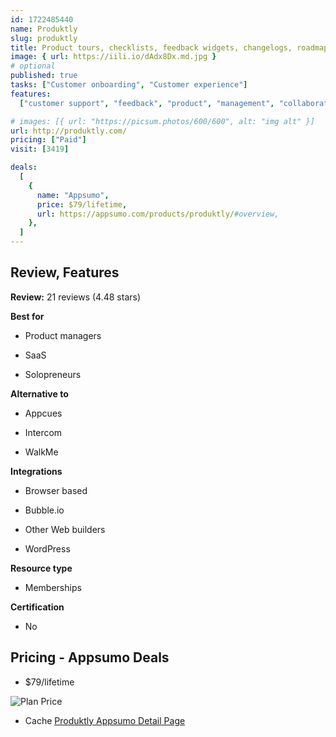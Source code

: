 ```yaml
---
id: 1722485440
name: Produktly
slug: produktly
title: Product tours, checklists, feedback widgets, changelogs, roadmaps & more!
image: { url: https://iili.io/dAdx8Dx.md.jpg }
# optional
published: true
tasks: ["Customer onboarding", "Customer experience"]
features:
  ["customer support", "feedback", "product", "management", "collaboration"]

# images: [{ url: "https://picsum.photos/600/600", alt: "img alt" }]
url: http://produktly.com/
pricing: ["Paid"]
visit: [3419]

deals:
  [
    {
      name: "Appsumo",
      price: $79/lifetime,
      url: https://appsumo.com/products/produktly/#overview,
    },
  ]
---
```


## Review, Features

**Review:** 21 reviews (4.48 stars)

**Best for**

- Product managers

- SaaS

- Solopreneurs

**Alternative to**

- Appcues

- Intercom

- WalkMe

**Integrations**

- Browser based

- Bubble.io

- Other Web builders

- WordPress

**Resource type**

- Memberships

**Certification**

- No

## Pricing - Appsumo Deals

- $79/lifetime

<Img src="https://iili.io/dAdN15X.png" alt="Plan Price" />

- Cache [Produktly Appsumo Detail Page](https://iili.io/dAdNirB.png)
